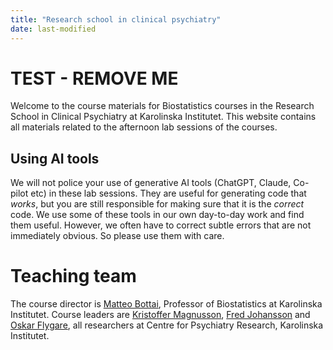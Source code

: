 ```yaml
---
title: "Research school in clinical psychiatry"
date: last-modified
---
```

# TEST - REMOVE ME
Welcome to the course materials for Biostatistics courses in the Research School in Clinical Psychiatry at Karolinska Institutet. This website contains all materials related to the afternoon lab sessions of the courses.

::: {.callout-note}
## Using AI tools

We will not police your use of generative AI tools (ChatGPT, Claude, Co-pilot etc) in these lab sessions. They are useful for generating code that *works*, but you are still responsible for making sure that it is the *correct* code. We use some of these tools in our own day-to-day work and find them useful. However, we often have to correct subtle errors that are not immediately obvious. So please use them with care.

:::

# Teaching team

The course director is [Matteo Bottai](https://ki.se/en/people/matteo-bottai), Professor of Biostatistics at Karolinska Institutet. Course leaders are [Kristoffer Magnusson](https://ki.se/en/people/kristoffer-magnusson), [Fred Johansson](https://ki.se/en/people/fredrik-johansson) and [Oskar Flygare](https://ki.se/en/people/oskar-flygare), all researchers at Centre for Psychiatry Research, Karolinska Institutet.
